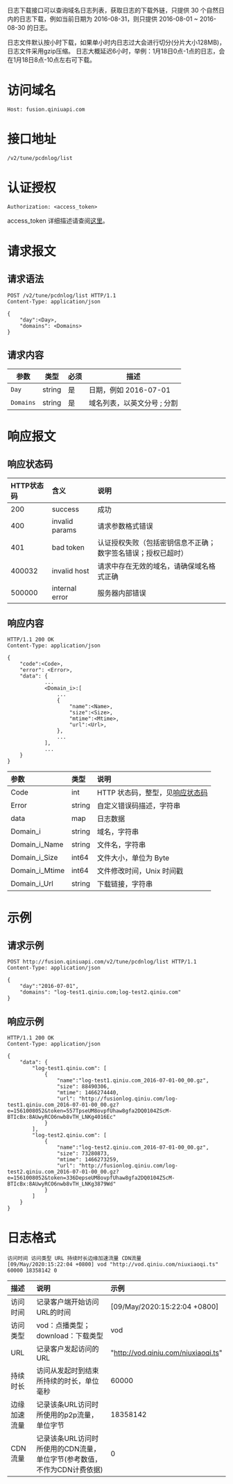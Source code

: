 日志下载接口可以查询域名日志列表，获取日志的下载外链，只提供 30 个自然日内的日志下载，例如当前日期为 2016-08-31，则只提供 2016-08-01 ~ 2016-08-30 的日志。

日志文件默认按小时下载，如果单小时内日志过大会进行切分(分片大小128MB)，日志文件采用gzip压缩。
日志大概延迟6小时，举例：1月18日0点-1点的日志，会在1月18日8点-10点左右可下载。 

<a id="access-domain"></a>
# 访问域名
```
Host: fusion.qiniuapi.com
```

<a id="interface-address"></a>
# 接口地址
```
/v2/tune/pcdnlog/list
```

<a id="log-authenticated"></a>
# 认证授权

```
Authorization: <access_token>
```
access_token 详细描述请查阅[这里](/kodo/manual/access-token)。

<a id="log-request-message"></a>
# 请求报文

<a id="log-request-syntax"></a>
## 请求语法
```
POST /v2/tune/pcdnlog/list HTTP/1.1
Content-Type: application/json

{
    "day":<Day>,
    "domains": <Domains>
}
```

<a id="log-request-body"></a>
## 请求内容

| 参数          | 类型     | 必须   | 描述               |
|---------- | ----- | --- | --------------- |
| `Day`     | string | 是    | 日期，例如 2016-07-01 |
| `Domains` | string | 是    | 域名列表，以英文分号 ; 分割  |

<a id="log-response-message"></a>
# 响应报文

<a id="log-response-status"></a>
## 响应状态码

|HTTP状态码|含义|说明|
| :-------| :--------| :--------|
|200 | success | 成功 |
|400 | invalid params | 请求参数格式错误 |
|401 | bad token | 认证授权失败（包括密钥信息不正确；数字签名错误；授权已超时）|
|400032 | invalid host | 请求中存在无效的域名，请确保域名格式正确 |
|500000 | internal error | 服务器内部错误 |

<a id="log-response-body"></a>
## 响应内容

```
HTTP/1.1 200 OK
Content-Type: application/json

{
    "code":<Code>,
    "error": <Error>,
    "data": {
            ...
            <Domain_i>:[
                ...
                {   
                    "name":<Name>,
                    "size":<Size>,
                    "mtime":<Mtime>,
                    "url":<Url>,
                },
                ...
            ],
            ...
    }
}
```

参数    |     类型        |说明        
:----- |:------------ |:------------- |
Code | int | HTTP 状态码，整型，见[响应状态码](#log-response-status)
Error | string |自定义错误码描述，字符串 
data | map| 日志数据  
Domain_i | string | 域名，字符串
Domain_i_Name | string| 文件名，字符串
Domain_i_Size | int64| 文件大小，单位为 Byte
Domain_i_Mtime | int64| 文件修改时间，Unix 时间戳
Domain_i_Url | string| 下载链接，字符串

<a id="log-samples"></a>
# 示例

<a id="log-request-sample"></a>
## 请求示例

```
POST http://fusion.qiniuapi.com/v2/tune/pcdnlog/list HTTP/1.1
Content-Type: application/json

{
    "day":"2016-07-01",
    "domains": "log-test1.qiniu.com;log-test2.qiniu.com"
}
```
 
<a id="log-response-sample"></a>
## 响应示例
 
```
HTTP/1.1 200 OK
Content-Type: application/json

{
    "data": {
        "log-test1.qiniu.com": [
            {
                "name":"log-test1.qiniu.com_2016-07-01-00_00.gz",
                "size": 88490306,
                "mtime": 1466274440,
                "url": "http://fusionlog.qiniu.com/log-test1.qiniu.com_2016-07-01-00_00.gz?e=1561008052&token=557TpseUM8ovpfUhaw8gfa2DQ0104ZScM-BTIcBx:8AUwyRCO6nwb8vTH_LNKg4016Ec"
            }
        ],
        "log-test2.qiniu.com": [
            {
                "name":"log-test2.qiniu.com_2016-07-01-00_00.gz",
                "size": 73280873,
                "mtime": 1466273259,
                "url": "http://fusionlog.qiniu.com/log-test2.qiniu.com_2016-07-01-00_00.gz?e=1561008052&token=336DepseUM8ovpfUhaw8gfa2DQ0104ZScM-BTIcBx:8AUwyRCO6nwb8vTH_LNKg3879Wd"
            }
        ]
    }
}
```
<a id="download-log-tool"></a>

# 日志格式
```
访问时间 访问类型 URL 持续时长边缘加速流量 CDN流量
[09/May/2020:15:22:04 +0800] vod "http://vod.qiniu.com/niuxiaoqi.ts" 60000 18358142 0
```

|描述|说明|示例|
| :-------| :--------| :--------|
|访问时间 | 记录客户端开始访问URL的时间 | [09/May/2020:15:22:04 +0800] |
|访问类型 | vod：点播类型；download：下载类型 | vod |
|URL | 记录客户发起访问的URL | "http://vod.qiniu.com/niuxiaoqi.ts" |
|持续时长 | 访问从发起时到结束所持续的时长，单位毫秒 | 60000 |
|边缘加速流量 | 记录该条URL访问时所使用的p2p流量，单位字节 | 18358142 |
|CDN流量 | 记录该条URL访问时所使用的CDN流量，单位字节(参考数值，不作为CDN计费依据) | 0 |